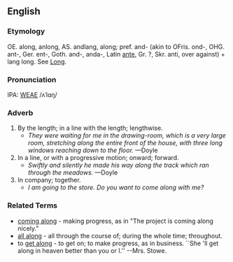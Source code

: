==English==
===Etymology===
OE. along, anlong, AS. andlang, along; pref. and- (akin to OFris. ond-, OHG. ant-, Ger. ent-, Goth. and-, anda-, Latin [[ante]], Gr. ?, Skr. anti, over against) + lang long.  See [[Long]].

===Pronunciation===
IPA: [[WEAE]] /ʌˈlɑŋ/

===Adverb===
# By the length; in a line with the length; lengthwise.
#*''They were waiting for me in the drawing-room, which is a very large room, stretching along the entire front of the house, with three long windows reaching down to the floor.'' &mdash;Doyle
# In a line, or with a progressive motion; onward; forward.
#* ''Swiftly and silently he made his way along the track which ran through the meadows.'' &mdash;Doyle
# In company; together.
#* ''I am going to the store.  Do you want to come along with me?''

<!-- material copied from Webster's Revised Unabridged Dictionary (1913) -->

===Related Terms===
* [[coming along]] - making progress, as in "The project is coming along nicely."
* [[all along]] -  all through the course of; during the whole  time; throughout.
* to [[get along]] -  to get on; to make progress, as in business. ``She 'll get along in heaven better than you or I.'' --Mrs. Stowe.